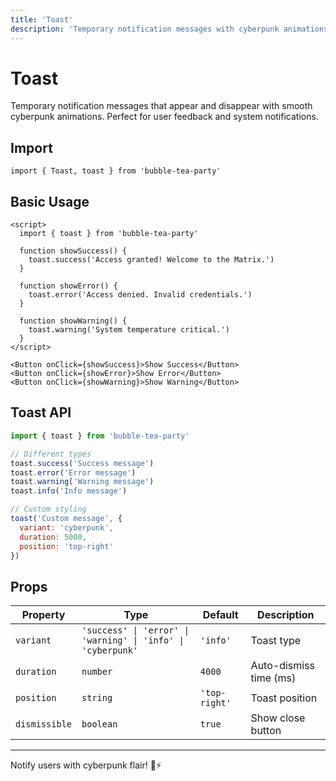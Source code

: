 ```yaml
---
title: 'Toast'
description: 'Temporary notification messages with cyberpunk animations'
---
```


# Toast

Temporary notification messages that appear and disappear with smooth cyberpunk animations. Perfect for user feedback and system notifications.

## Import

```svelte
import { Toast, toast } from 'bubble-tea-party'
```

## Basic Usage

```svelte
<script>
  import { toast } from 'bubble-tea-party'
  
  function showSuccess() {
    toast.success('Access granted! Welcome to the Matrix.')
  }
  
  function showError() {
    toast.error('Access denied. Invalid credentials.')
  }
  
  function showWarning() {
    toast.warning('System temperature critical.')
  }
</script>

<Button onClick={showSuccess}>Show Success</Button>
<Button onClick={showError}>Show Error</Button>
<Button onClick={showWarning}>Show Warning</Button>
```

## Toast API

```javascript
import { toast } from 'bubble-tea-party'

// Different types
toast.success('Success message')
toast.error('Error message') 
toast.warning('Warning message')
toast.info('Info message')

// Custom styling
toast('Custom message', {
  variant: 'cyberpunk',
  duration: 5000,
  position: 'top-right'
})
```

## Props

| Property | Type | Default | Description |
|----------|------|---------|-------------|
| `variant` | `'success' \| 'error' \| 'warning' \| 'info' \| 'cyberpunk'` | `'info'` | Toast type |
| `duration` | `number` | `4000` | Auto-dismiss time (ms) |
| `position` | `string` | `'top-right'` | Toast position |
| `dismissible` | `boolean` | `true` | Show close button |

---

Notify users with cyberpunk flair! 🍞⚡